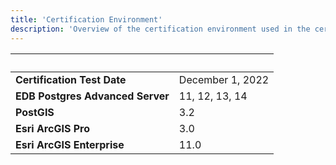 ```yaml
---
title: 'Certification Environment'
description: 'Overview of the certification environment used in the certification of Esri ArcGIS Pro'
---
```


|  &nbsp;    | &nbsp; |
| ----------- | ----------- |
| **Certification Test Date**      |   December 1, 2022    |
| **EDB Postgres Advanced Server**  |  11, 12, 13, 14    |
| **PostGIS**  |  3.2    |
| **Esri ArcGIS Pro**  |   3.0   |
| **Esri ArcGIS Enterprise**  |   11.0   |